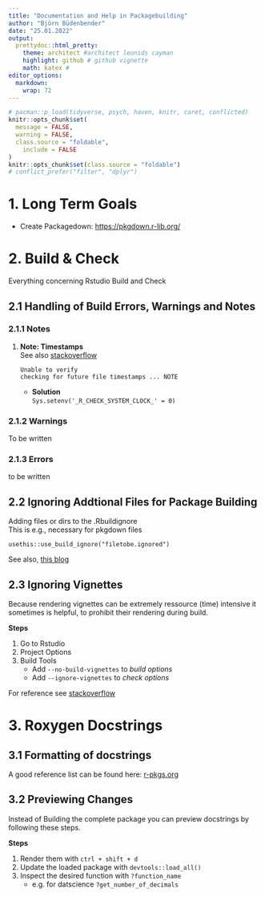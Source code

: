 ```yaml
---
title: "Documentation and Help in Packagebuilding"
author: "Björn Büdenbender"
date: "25.01.2022"
output:
  prettydoc::html_pretty:
    theme: architect #architect leonids cayman
    highlight: github # github vignette
    math: katex #
editor_options: 
  markdown: 
    wrap: 72
---
```


```r
# pacman::p_load(tidyverse, psych, haven, knitr, caret, conflicted)
knitr::opts_chunk$set(
  message = FALSE,
  warning = FALSE,
  class.source = "foldable",
	include = FALSE
)
knitr::opts_chunk$set(class.source = "foldable")
# conflict_prefer("filter", "dplyr")
```

# 1. Long Term Goals

-   Create Packagedown: <https://pkgdown.r-lib.org/>

# 2. Build & Check

Everything concerning Rstudio Build and Check

## 2.1 Handling of Build Errors, Warnings and Notes

### 2.1.1 Notes

1. **Note: Timestamps**  
    See also [stackoverflow](https://stackoverflow.com/questions/63613301/r-cmd-check-note-unable-to-verify-current-time)
    
    ```
    Unable to verify
    checking for future file timestamps ... NOTE
    ```
    
    - **Solution**  
    `Sys.setenv('_R_CHECK_SYSTEM_CLOCK_' = 0)`

### 2.1.2 Warnings
To be written

### 2.1.3 Errors
to be written

## 2.2 Ignoring Addtional Files for Package Building
Adding files or dirs to the .Rbuildignore  
This is e.g., necessary for pkgdown files  
```
usethis::use_build_ignore("filetobe.ignored") 
```
See also, [this blog](https://blog.r-hub.io/2020/05/20/rbuildignore/)

## 2.3 Ignoring Vignettes 
Because rendering vignettes can be extremely ressource (time) intensive
it sometimes is helpful, to prohibit their rendering during build.  

**Steps**  

1. Go to Rstudio 
2. Project Options 
3. Build Tools 
    + Add `--no-build-vignettes`  to _build options_ 
    + Add `--ignore-vignettes` to _check options_
    
For reference see [stackoverflow](https://stackoverflow.com/a/41945450/7318488)

# 3. Roxygen Docstrings

## 3.1 Formatting of docstrings

A good reference list can be found here: [r-pkgs.org](https://r-pkgs.org/man.html#text-formatting)

## 3.2 Previewing Changes

Instead of Building the complete package you can preview docstrings by following
these steps.

**Steps**

1. Render them with `ctrl + shift + d` 
2. Update the loaded package with `devtools::load_all()` 
3. Inspect the desired function with `?function_name`
    + e.g. for datscience `?get_number_of_decimals`
